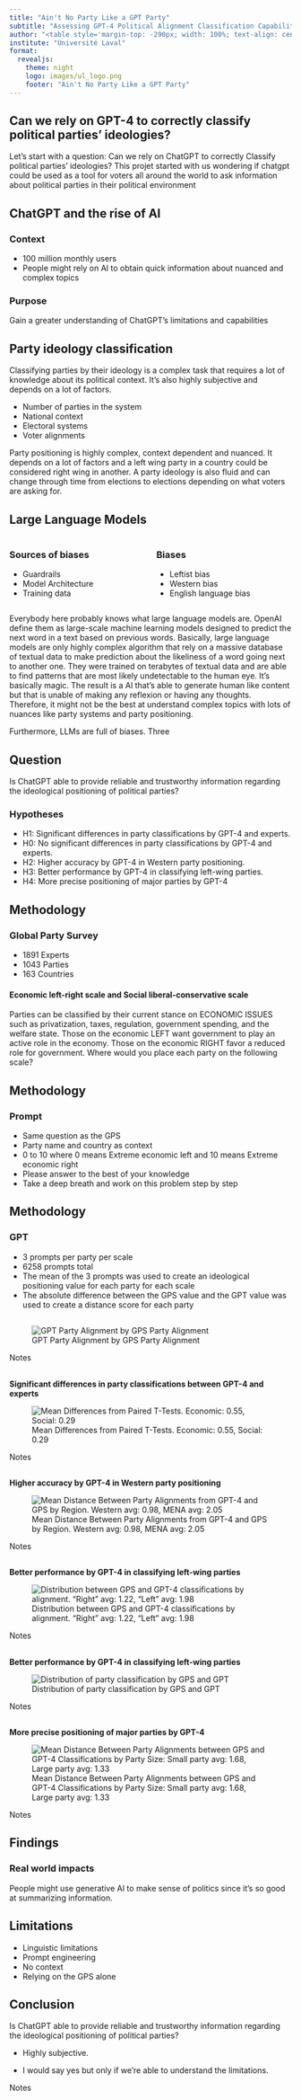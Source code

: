 ```yaml
---
title: "Ain't No Party Like a GPT Party"
subtitle: "Assessing GPT-4 Political Alignment Classification Capabilities"
author: "<table style='margin-top: -290px; width: 100%; text-align: center;'><tr><td style='vertical-align: top; padding-right: 5px;'>Laurence-Olivier M. Foisy<br>Jérémie Drouin<br>Camille Pelletier</td><td style='vertical-align: top;'>Jozef Rivest<br>Hubert Cadieux<br>Yannick Dufresne</td></tr></table>"
institute: "Université Laval"
format:
  revealjs: 
    theme: night
    logo: images/ul_logo.png
    footer: "Ain't No Party Like a GPT Party"
---
```


## Can we rely on GPT-4 to correctly classify political parties' ideologies? {.center}

::: {.notes}
Let's start with a question: Can we rely on ChatGPT to correctly Classify political parties' ideologies? This projet started with us wondering if chatgpt could be used as a tool for voters all around the world to ask information about political parties in their political environment
:::

## ChatGPT and the rise of AI
### Context 

- 100 million monthly users
- People might rely on AI to obtain quick information about nuanced and complex topics

### Purpose
Gain a greater understanding of ChatGPT's limitations and capabilities

## Party ideology classification
Classifying parties by their ideology is a complex task that requires a lot of knowledge about its political context. It's also highly subjective and depends on a lot of factors.

- Number of parties in the system
- National context
- Electoral systems
- Voter alignments

::: {.notes}
Party positioning is highly complex, context dependent and nuanced. It depends on a lot of factors and a left wing party in a country could be considered right wing in another. A party ideology is also fluid and can change through time from elections to elections depending on what voters are asking for.
:::

## Large Language Models

:::: {.columns}

::: {.column width="50%"}
### Sources of biases

- Guardrails
- Model Architecture
- Training data
:::

::: {.column width="50%"}
### Biases

- Leftist bias
- Western bias
- English language bias 

:::

::::

::: {.notes}
Everybody here probably knows what large language models are. OpenAI define them as large-scale machine learning models designed to predict the next word in a text based on previous words. Basically, large language models are only highly complex algorithm that rely on a massive database of textual data to make prediction about the likeliness of a word going next to another one. They were trained on terabytes of textual data and are able to find patterns that are most likely undetectable to the human eye. It's basically magic. The result is a AI that's able to generate human like content but that is unable of making any reflexion or having any thoughts. Therefore, it might not be the best at understand complex topics with lots of nuances like party systems and party positioning.

Furthermore, LLMs are full of biases. Three 
:::

## Question {.smaller}

Is ChatGPT able to provide reliable and trustworthy information regarding the ideological positioning of political parties?

### Hypotheses 
  - H1: Significant differences in party classifications by GPT-4 and experts.
  - H0: No significant differences in party classifications by GPT-4 and experts.
  - H2: Higher accuracy by GPT-4 in Western party positioning.
  - H3: Better performance by GPT-4 in classifying left-wing parties.
  - H4: More precise positioning of major parties by GPT-4

## Methodology {.smaller}

### Global Party Survey

- 1891 Experts
- 1043 Parties
- 163 Countries

#### Economic left-right scale and Social liberal-conservative scale

Parties can be classified by their current stance on ECONOMIC ISSUES such as privatization, taxes, regulation, government spending, and the welfare state. Those on the economic LEFT want government to play an active role in the economy. Those on the economic RIGHT favor a reduced role for government. Where would you place each party on the following scale?

## Methodology

### Prompt

- Same question as the GPS
- Party name and country as context
- 0 to 10 where 0 means Extreme economic left and 10 means Extreme economic right
- Please answer to the best of your knowledge
- Take a deep breath and work on this problem step by step

## Methodology
### GPT

- 3 prompts per party per scale
- 6258 prompts total
- The mean of the 3 prompts was used to create an ideological positioning  value for each party for each scale
- The absolute difference between the GPS value and the GPT value was used to create a distance score for each party

## {background-color="white".smaller}

![GPT Party Alignment by GPS Party Alignment](graphs/h1_scatterplot.png)

::: {.notes}
Notes
:::

## {background-color="white".smaller}
**Significant differences in party classifications between GPT-4 and experts**

![Mean Differences from Paired T-Tests. Economic: 0.55, Social: 0.29](graphs/h1_ttest.png)

::: {.notes}
Notes
:::

## {background-color="white".smaller}
**Higher accuracy by GPT-4 in Western party positioning**

![Mean Distance Between Party Alignments from GPT-4 and GPS by Region. Western avg: 0.98, MENA avg: 2.05](graphs/h2_barplot.png)

::: {.notes}
Notes
:::

## {background-color="white".smaller}
**Better performance by GPT-4 in classifying left-wing parties**

![Distribution between GPS and GPT-4 classifications by alignment. "Right" avg: 1.22, "Left" avg: 1.98](graphs/h3_barplot.png)

::: {.notes}
Notes
:::

## {background-color="white".smaller}
**Better performance by GPT-4 in classifying left-wing parties**

![Distribution of party classification by GPS and GPT](graphs/h3_distggridges.png)

::: {.notes}
Notes
:::

## {background-color="white".smaller}
**More precise positioning of major parties by GPT-4**

![Mean Distance Between Party Alignments between GPS and GPT-4 Classifications by Party Size: Small party avg: 1.68, Large party avg: 1.33](graphs/h4_barplot.png)

::: {.notes}
Notes
:::

## Findings
### Real world impacts
People might use generative AI to make sense of politics since it's so good at summarizing information.

## Limitations
- Linguistic limitations
- Prompt engineering
- No context
- Relying on the GPS alone

## Conclusion

Is ChatGPT able to provide reliable and trustworthy information regarding the ideological positioning of political parties?

- Highly subjective. 

- I would say yes but only if we're able to understand the limitations.

::: {.notes}
Notes
:::

# 